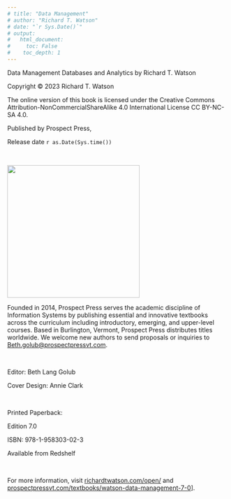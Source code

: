 ```yaml
---
# title: "Data Management"
# author: "Richard T. Watson"
# date: "`r Sys.Date()`"
# output:
#   html_document:
#     toc: False
#    toc_depth: 1
---
```


Data Management Databases and Analytics by Richard T. Watson

Copyright © 2023 Richard T. Watson

The online version of this book is licensed under the Creative Commons Attribution-NonCommercialShareAlike 4.0 International License CC BY-NC-SA 4.0.

Published by Prospect Press,

Release date `r as.Date(Sys.time())`

  

![](Figures/Front%20matter/ProspectPress.png){width="303"}

Founded in 2014, Prospect Press serves the academic discipline of Information Systems by publishing essential and innovative textbooks across the curriculum including introductory, emerging, and upper-level courses. Based in Burlington, Vermont, Prospect Press distributes titles worldwide. We welcome new authors to send proposals or inquiries to [Beth.golub\@prospectpressvt.com](mailto:Beth.golub@prospectpressvt.com){.email}.

  

Editor: Beth Lang Golub

Cover Design: Annie Clark

  

Printed Paperback:

Edition 7.0

ISBN: 978-1-958303-02-3

Available from Redshelf

  

For more information, visit [richardtwatson.com/open/](https:/www.richardtwatson.com/open/) and [prospectpressvt.com/textbooks/watson-data-management-7-0](https://www.prospectpressvt.com/textbooks/watson-data-management-7-0)].

\newpage
